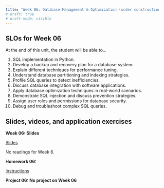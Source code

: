 ```yaml
---
title: "Week 06: Database Management & Optimization (under construction)"
# draft: true
# draft-mode: visible
---
```


## SLOs for Week 06

At the end of this unit, the student will be able to...

1.  SQL implementation in Python.
2.  Develop a backup and recovery plan for a database system.
3.  Explain different techniques for performance tuning.
4.  Understand database partitioning and indexing strategies.
5.  Profile SQL queries to detect inefficiencies.
6.  Discuss database integration with software applications.
7.  Apply database optimization techniques in real-world scenarios.
8.  Demonstrate SQL injection and discuss prevention strategies.
9.  Assign user roles and permissions for database security.
10. Debug and troubleshoot complex SQL queries.
    

## Slides, videos, and application exercises

::::: slide-deck
**Week 06: Slides**

::: slides
[Slides]()
:::

::: reading
No readings for Week 6.
:::
:::::

<!-- ## Homework assignments -->

:::: homework
**Homework 06:**

::: instructions
[Instructions](/hws/hw06.qmd)
:::
::::

<!-- ## Project -->

::: lab
**Project 06: No project on Week 06**
:::
